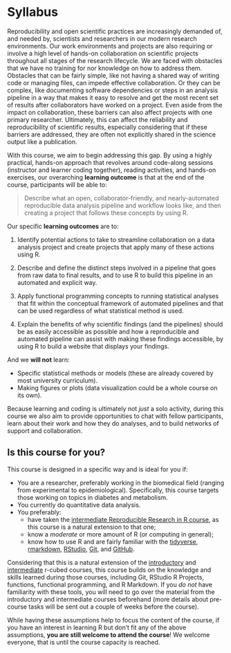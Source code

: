 # Syllabus

Reproducibility and open scientific practices are increasingly demanded
of, and needed by, scientists and researchers in our modern research
environments. Our work environments and projects are also requiring or
involve a high level of hands-on collaboration on scientific projects
throughout all stages of the research lifecycle. We are faced with
obstacles that we have no training for nor knowledge on how to address
them. Obstacles that can be fairly simple, like not having a shared way
of writing code or managing files, can impede effective collaboration.
Or they can be complex, like documenting software dependencies or steps
in an analysis pipeline in a way that makes it easy to resolve and get
the most recent set of results after collaborators have worked on a
project. Even aside from the impact on collaboration, these barriers can
also affect projects with one primary researcher. Ultimately, this can
affect the reliability and reproducibility of scientific results,
especially considering that if these barriers are addressed, they are
often not explicitly shared in the science output like a publication.

With this course, we aim to begin addressing this gap. By using a highly
practical, hands-on approach that revolves around code-along sessions
(instructor and learner coding together), reading activities, and
hands-on exercises, our overarching **learning outcome** is that at the
end of the course, participants will be able to:

> Describe what an open, collaborator-friendly, and nearly-automated
> reproducible data analysis pipeline and workflow looks like, and then
> creating a project that follows these concepts by using R.

Our specific **learning outcomes** are to:

1.  Identify potential actions to take to streamline collaboration on a
    data analysis project and create projects that apply many of these
    actions using R.

2.  Describe and define the distinct steps involved in a pipeline that
    goes from raw data to final results, and to use R to build this
    pipeline in an automated and explicit way.

3.  Apply functional programming concepts to running statistical
    analyses that fit within the conceptual framework of automated
    pipelines and that can be used regardless of what statistical method
    is used.

4.  Explain the benefits of why scientific findings (and the pipelines)
    should be as easily accessible as possible and how a reproducible
    and automated pipeline can assist with making these findings
    accessible, by using R to build a website that displays your
    findings.

And we **will not** learn:

-   Specific statistical methods or models (these are already covered by
    most university curriculum).
-   Making figures or plots (data visualization could be a whole course
    on its own).

Because learning and coding is ultimately not *just* a solo activity,
during this course we also aim to provide opportunities to chat with
fellow participants, learn about their work and how they do analyses,
and to build networks of support and collaboration.

## Is this course for you?

This course is designed in a specific way and is ideal for you if:

-   You are a researcher, preferably working in the biomedical field
    (ranging from experimental to epidemiological). Specifically, this
    course targets those working on topics in diabetes and metabolism.
-   You currently do quantitative data analysis.
-   You preferably:
    -   have taken the [intermediate Reproducible Research in R
        course](https://r-cubed-intermediate.rostools.org/), as this
        course is a natural extension to that one;
    -   know a *moderate* or more amount of R (or computing in general);
    -   know how to use R and are fairly familiar with the
        [tidyverse](https://www.tidyverse.org/),
        [rmarkdown](https://rmarkdown.rstudio.com/),
        [RStudio](https://rstudio.com/), [Git](https://git-scm.com/),
        and [GitHub](https://github.com/).

Considering that this is a natural extension of the
[introductory](https://r-cubed.rostools.org/) and
[intermediate](https://r-cubed-intermediate.rostools.org/) r-cubed
courses, this course builds on the knowledge and skills learned during
those courses, including Git, RStudio R Projects, functions, functional
programming, and R Markdown. If you *do not* have familiarity with these
tools, you will need to go over the material from the introductory and
intermediate courses beforehand (more details about pre-course tasks
will be sent out a couple of weeks before the course).

While having these assumptions help to focus the content of the course,
if you have an interest in learning R but don't fit any of the above
assumptions, **you are still welcome to attend the course**! We welcome
everyone, that is until the course capacity is reached.
